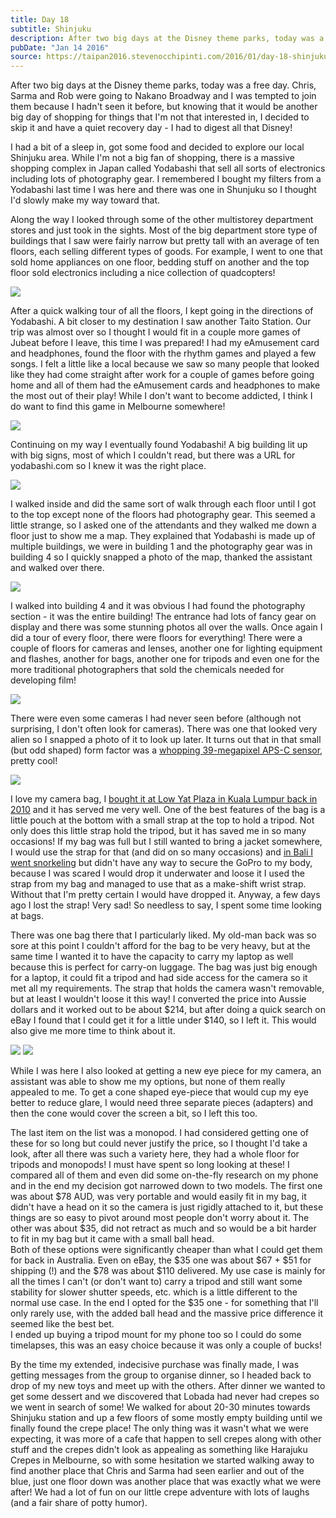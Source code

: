 ```yaml
---
title: Day 18
subtitle: Shinjuku
description: After two big days at the Disney theme parks, today was a free day. Chris, Sarma and Rob were going to Nakano Broadway and I was tempted to ...
pubDate: "Jan 14 2016"
source: https://taipan2016.stevenocchipinti.com/2016/01/day-18-shinjuku.html
---
```



After two big days at the Disney theme parks, today was a free day. Chris, Sarma and Rob were going to Nakano Broadway and I was tempted to join them because I hadn't seen it before, but knowing that it would be another big day of shopping for things that I'm not that interested in, I decided to skip it and have a quiet recovery day - I had to digest all that Disney!

I had a bit of a sleep in, got some food and decided to explore our local Shinjuku area. While I'm not a big fan of shopping, there is a massive shopping complex in Japan called Yodabashi that sell all sorts of electronics including lots of photography gear. I remembered I bought my filters from a Yodabashi last time I was here and there was one in Shunjuku so I thought I'd slowly make my way toward that.

Along the way I looked through some of the other multistorey department stores and just took in the sights. Most of the big department store type of buildings that I saw were fairly narrow but pretty tall with an average of ten floors, each selling different types of goods. For example, I went to one that sold home appliances on one floor, bedding stuff on another and the top floor sold electronics including a nice collection of quadcopters!

<Img originalAspectRatio src="2015-taiwan-japan/hgbrp8evgcko9yadoxux.jpg" />

After a quick walking tour of all the floors, I kept going in the directions of Yodabashi. A bit closer to my destination I saw another Taito Station. Our trip was almost over so I thought I would fit in a couple more games of Jubeat before I leave, this time I was prepared! I had my eAmusement card and headphones, found the floor with the rhythm games and played a few songs. I felt a little like a local because we saw so many people that looked like they had come straight after work for a couple of games before going home and all of them had the eAmusement cards and headphones to make the most out of their play! While I don't want to become addicted, I think I do want to find this game in Melbourne somewhere!

<Img src="2015-taiwan-japan/xrtdktjjn46llcedyrqs.jpg" />

Continuing on my way I eventually found Yodabashi! A big building lit up with big signs, most of which I couldn't read, but there was a URL for yodabashi.com so I knew it was the right place.

<Img originalAspectRatio src="2015-taiwan-japan/dhxvt9fecpjj2yxep3df.jpg" />

I walked inside and did the same sort of walk through each floor until I got to the top except none of the floors had photography gear. This seemed a little strange, so I asked one of the attendants and they walked me down a floor just to show me a map. They explained that Yodabashi is made up of multiple buildings, we were in building 1 and the photography gear was in building 4 so I quickly snapped a photo of the map, thanked the assistant and walked over there.

<Img src="2015-taiwan-japan/mqdwzivaizps7vquy69a.jpg" />

I walked into building 4 and it was obvious I had found the photography section - it was the entire building! The entrance had lots of fancy gear on display and there was some stunning photos all over the walls. Once again I did a tour of every floor, there were floors for everything! There were a couple of floors for cameras and lenses, another one for lighting equipment and flashes, another for bags, another one for tripods and even one for the more traditional photographers that sold the chemicals needed for developing film!

<Img src="2015-taiwan-japan/iohyhevch4oz3jurk4qz.jpg" />

There were even some cameras I had never seen before (although not surprising, I don't often look for cameras). There was one that looked very alien so I snapped a photo of it to look up later. It turns out that in that small (but odd shaped) form factor was a [whopping 39-megapixel APS-C sensor](http://www.photographyblog.com/reviews/sigma_dp1_quattro_review/), pretty cool!

<Img src="2015-taiwan-japan/bv7qm0wpsxemizyk1r4c.jpg" />

I love my camera bag, I [bought it at Low Yat Plaza in Kuala Lumpur back in 2010](http://klhk2010.stevenocchipinti.com/2010/11/day-2.html) and it has served me very well. One of the best features of the bag is a little pouch at the bottom with a small strap at the top to hold a tripod. Not only does this little strap hold the tripod, but it has saved me in so many occasions! If my bag was full but I still wanted to bring a jacket somewhere, I would use the strap for that (and did on so many occasions) and [in Bali I went snorkeling](http://bali2014.stevenocchipinti.com/2014/11/day-5-snorkeling-traditional-village.html) but didn't have any way to secure the GoPro to my body, because I was scared I would drop it underwater and loose it I used the strap from my bag and managed to use that as a make-shift wrist strap. Without that I'm pretty certain I would have dropped it. Anyway, a few days ago I lost the strap! Very sad! So needless to say, I spent some time looking at bags.

There was one bag there that I particularly liked. My old-man back was so sore at this point I couldn't afford for the bag to be very heavy, but at the same time I wanted it to have the capacity to carry my laptop as well because this is perfect for carry-on luggage. The bag was just big enough for a laptop, it could fit a tripod and had side access for the camera so it met all my requirements. The strap that holds the camera wasn't removable, but at least I wouldn't loose it this way! I converted the price into Aussie dollars and it worked out to be about $214, but after doing a quick search on eBay I found that I could get it for a little under $140, so I left it. This would also give me more time to think about it.

<Grid>
  <Img src="2015-taiwan-japan/ce8rcbkmhsrrlckzo5oy.jpg" />
  <Img src="2015-taiwan-japan/vlv764gatze9wliyuflz.jpg" />
</Grid>

While I was here I also looked at getting a new eye piece for my camera, an assistant was able to show me my options, but none of them really appealed to me. To get a cone shaped eye-piece that would cup my eye better to reduce glare, I would need three separate pieces (adapters) and then the cone would cover the screen a bit, so I left this too.

The last item on the list was a monopod. I had considered getting one of these for so long but could never justify the price, so I thought I'd take a look, after all there was such a variety here, they had a whole floor for tripods and monopods! I must have spent so long looking at these! I compared all of them and even did some on-the-fly research on my phone and in the end my decision got narrowed down to two models. The first one was about $78 AUD, was very portable and would easily fit in my bag, it didn't have a head on it so the camera is just rigidly attached to it, but these things are so easy to pivot around most people don't worry about it. The other was about $35, did not retract as much and so would be a bit harder to fit in my bag but it came with a small ball head.  
Both of these options were significantly cheaper than what I could get them for back in Australia. Even on eBay, the $35 one was about $67 + $51 for shipping (!) and the $78 was about $110 delivered. My use case is mainly for all the times I can't (or don't want to) carry a tripod and still want some stability for slower shutter speeds, etc. which is a little different to the normal use case. In the end I opted for the $35 one - for something that I'll only rarely use, with the added ball head and the massive price difference it seemed like the best bet.  
I ended up buying a tripod mount for my phone too so I could do some timelapses, this was an easy choice because it was only a couple of bucks!

By the time my extended, indecisive purchase was finally made, I was getting messages from the group to organise dinner, so I headed back to drop of my new toys and meet up with the others. After dinner we wanted to get some dessert and we discovered that Lobada had never had crepes so we went in search of some! We walked for about 20-30 minutes towards Shinjuku station and up a few floors of some mostly empty building until we finally found the crepe place! The only thing was it wasn't what we were expecting, it was more of a cafe that happen to sell crepes along with other stuff and the crepes didn't look as appealing as something like Harajuku Crepes in Melbourne, so with some hesitation we started walking away to find another place that Chris and Sarma had seen earlier and out of the blue, just one floor down was another place that was exactly what we were after! We had a lot of fun on our little crepe adventure with lots of laughs (and a fair share of potty humor).
